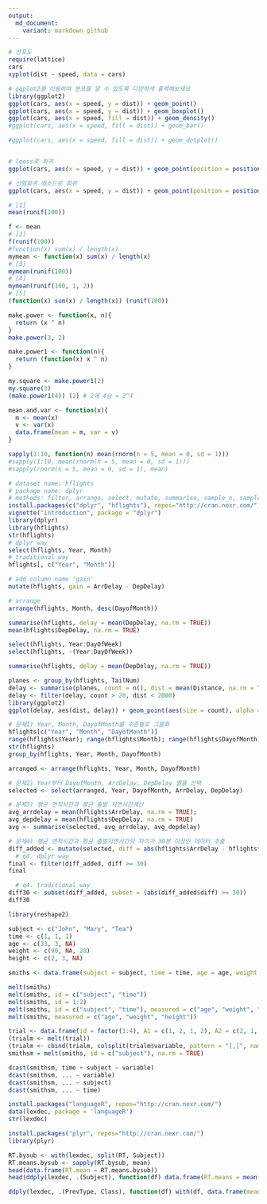 ```yaml
---
output:
  md_document:
    variant: markdown_github
---
```


```r
# 산포도
require(lattice)
cars
xyplot(dist ~ speed, data = cars)

# ggplot2를 이용하여 분포를 알 수 있도록 다양하게 출력해보세요
library(ggplot2)
ggplot(cars, aes(x = speed, y = dist)) + geom_point()
ggplot(cars, aes(x = speed, y = dist)) + geom_boxplot()
ggplot(cars, aes(x = speed, fill = dist)) + geom_density()
#ggplot(cars, aes(x = speed, fill = dist)) + geom_bar()

#ggplot(cars, aes(x = speed, fill = dist)) + geom_dotplot()


# loess로 회귀
ggplot(cars, aes(x = speed, y = dist)) + geom_point(position = position_jitter(w = 0.2, h = 0.2)) + geom_smooth() + ylab('dist') + xlab('speed')

# 선형회귀 메소드로 회귀
ggplot(cars, aes(x = speed, y = dist)) + geom_point(position = position_jitter(w = 0.2, h = 0.2)) + geom_smooth(method = "lm", se = FALSE) + ylab('dist') + xlab('speed')
```

```r
# [1]
mean(runif(100))

f <- mean
# [2]
f(runif(100))
#function(x) sum(x) / length(x)
mymean <- function(x) sum(x) / length(x)
# [3]
mymean(runif(100))
# [4]
mymean(runif(100, 1, 2))
# [5]
(function(x) sum(x) / length(x)) (runif(100))
```
```r
make.power <- function(x, n){
  return (x ^ n)
}
make.power(3, 2)

make.power1 <- function(n){
  return (function(x) x ^ n)
}

my.square <- make.power1(2)
my.square(3)
(make.power1(4)) (2) # 2에 4승 = 2^4

mean.and.var <- function(x){
  m <- mean(x)
  v <- var(x)
  data.frame(mean = m, var = v)
}
```

```r
sapply(1:10, function(n) mean(rnorm(n = 5, mean = 0, sd = 1)))
#sapply(1:10, mean(rnorm(n = 5, mean = 0, sd = 1)))
#sapply(rnorm(n = 5, mean = 0, sd = 1), mean)
```
```r
# dataset name: hflights
# package name: dplyr
# methods: filter, arrange, select, mutate, summarise, sample_n, sample_frac
install.packages(c("dplyr", "hflights"), repos="http://cran.nexr.com/")
vignette("introduction", package = "dplyr")
library(dplyr)
library(hflights)
str(hflights)
# dplyr way
select(hflights, Year, Month)
# traditional way
hflights[, c("Year", "Month")]

# add column name 'gain'
mutate(hflights, gain = ArrDelay - DepDelay)

# arrange
arrange(hflights, Month, desc(DayofMonth))

summarise(hflights, delay = mean(DepDelay, na.rm = TRUE))
mean(hflights$DepDelay, na.rm = TRUE)

select(hflights, Year:DayOfWeek)
select(hflights, -(Year:DayOfWeek))

summarise(hflights, delay = mean(DepDelay, na.rm = TRUE))
```

```r
planes <- group_by(hflights, TailNum)
delay <- summarise(planes, count = n(), dist = mean(Distance, na.rm = TRUE), delay = mean(ArrDelay, na.rm = TRUE))
delay <- filter(delay, count > 20, dist < 2000)
library(ggplot2)
ggplot(delay, aes(dist, delay)) + geom_point(aes(size = count), alpha = 1 / 2) + geom_smooth() + scale_size_area()
```

```r
# 문제1) Year, Month, DayofMonth를 수준별로 그룹화
hflights[c("Year", "Month", "DayofMonth")]
range(hflights$Year); range(hflights$Month); range(hflights$DayofMonth)
str(hflights)
group_by(hflights, Year, Month, DayofMonth)

arranged <- arrange(hflights, Year, Month, DayofMonth)

# 문제2) Year부터 DayofMonth, ArrDelay, DepDelay 열을 선택
selected <- select(arranged, Year, DayofMonth, ArrDelay, DepDelay)

# 문제3) 평균 연착시간과 평균 출발 지연시간계산
avg_arrdelay = mean(hflights$ArrDelay, na.rm = TRUE);
avg_depdelay = mean(hflights$DepDelay, na.rm = TRUE)
avg <- summarise(selected, avg_arrdelay, avg_depdelay)

# 문제4) 평균 연착시간과 평균 출발지연시간의 차이가 30분 이상인 데이터 추출
diff_added <- mutate(selected, diff = abs(hflights$ArrDelay - hflights$DepDelay))
  # q4. dplyr way
final <- filter(diff_added, diff >= 30)
final

  # q4. traditional way
diff30 <- subset(diff_added, subset = (abs(diff_added$diff) >= 30))
diff30
```
```r
library(reshape2)

subject <- c("John", "Mary", "Tea")
time <- c(1, 1, 1)
age <- c(33, 3, NA)
weight <- c(90, NA, 20)
height <- c(2, 3, NA)

smiths <- data.frame(subject = subject, time = time, age = age, weight = weight, height = height)

melt(smiths)
melt(smiths, id = c("subject", "time"))
melt(smiths, id = 1:2)
melt(smiths, id = c("subject", "time"), measured = c("age", "weight", "height"))
melt(smiths, measured = c("age", "weight", "height"))
```
```r
trial <- data.frame(id = factor(1:4), A1 = c(1, 2, 1, 2), A2 = c(2, 1, 2, 1), B1 = c(3, 3, 3, 3))
(trialm <- melt(trial))
(trialm <- cbind(trialm, colsplit(trialm$variable, pattern = "[,]", names = c("treatment", "time"))))
smithsm = melt(smiths, id = c("subject"), na.rm = TRUE)

dcast(smithsm, time + subject ~ variable)
dcast(smithsm, ... ~ variable)
dcast(smithsm, ... ~ subject)
dcast(smithsm, ... ~ time)
```

```r
install.packages("languageR", repos="http://cran.nexr.com/")
data(lexdec, package = 'languageR')
str(lexdec)

install.packages("plyr", repos="http://cran.nexr.com/")
library(plyr)

RT.bysub <- with(lexdec, split(RT, Subject))
RT.means.bysub <- sapply(RT.bysub, mean)
head(data.frame(RT.mean = RT.means.bysub))
head(ddply(lexdec, .(Subject), function(df) data.frame(RT.means = mean(df$RT))))

ddply(lexdec, .(PrevType, Class), function(df) with(df, data.frame(meanRT = mean(RT))))
```

